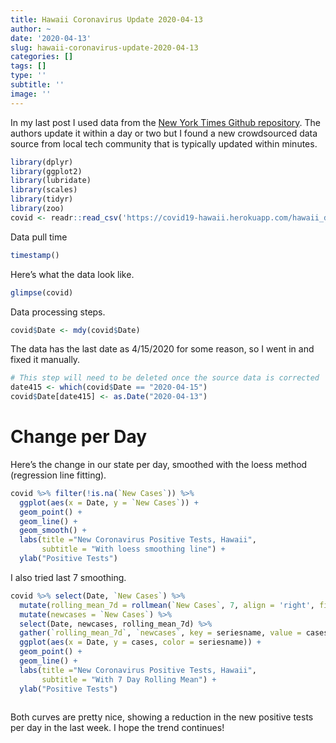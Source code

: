 ```yaml
---
title: Hawaii Coronavirus Update 2020-04-13
author: ~
date: '2020-04-13'
slug: hawaii-coronavirus-update-2020-04-13
categories: []
tags: []
type: ''
subtitle: ''
image: ''
---
```


In my last post I used data from the [New York Times Github repository](https://github.com/nytimes/covid-19-data). The authors update it within a day or two but I found a new crowdsourced data source from local tech community that is typically updated within minutes. 

```r
library(dplyr)
library(ggplot2)
library(lubridate)
library(scales)
library(tidyr)
library(zoo)
covid <- readr::read_csv('https://covid19-hawaii.herokuapp.com/hawaii_daily.sqlite/hawaii_daily?_format=csv&_size=max')
```

Data pull time
```r
timestamp()
```

Here's what the data look like.
```r
glimpse(covid)
```

Data processing steps.
```r
covid$Date <- mdy(covid$Date)
```

The data has the last date as 4/15/2020 for some reason, so I went in and fixed it manually.

```r
# This step will need to be deleted once the source data is corrected
date415 <- which(covid$Date == "2020-04-15")
covid$Date[date415] <- as.Date("2020-04-13")
```


# Change per Day
Here's the change in our state per day, smoothed with the loess method (regression line fitting).

```r
covid %>% filter(!is.na(`New Cases`)) %>%
  ggplot(aes(x = Date, y = `New Cases`)) + 
  geom_point() +
  geom_line() + 
  geom_smooth() +
  labs(title ="New Coronavirus Positive Tests, Hawaii",
       subtitle = "With loess smoothing line") +
  ylab("Positive Tests")
```

I also tried last 7 smoothing. 

```r
covid %>% select(Date, `New Cases`) %>%
  mutate(rolling_mean_7d = rollmean(`New Cases`, 7, align = 'right', fill = NA)) %>% 
  mutate(newcases = `New Cases`) %>%
  select(Date, newcases, rolling_mean_7d) %>%
  gather(`rolling_mean_7d`, `newcases`, key = seriesname, value = cases) %>%
  ggplot(aes(x = Date, y = cases, color = seriesname)) + 
  geom_point() +
  geom_line() +
  labs(title ="New Coronavirus Positive Tests, Hawaii",
       subtitle = "With 7 Day Rolling Mean") +
  ylab("Positive Tests")
  
```

Both curves are pretty nice, showing a reduction in the new positive tests per day in the last week. I hope the trend continues!